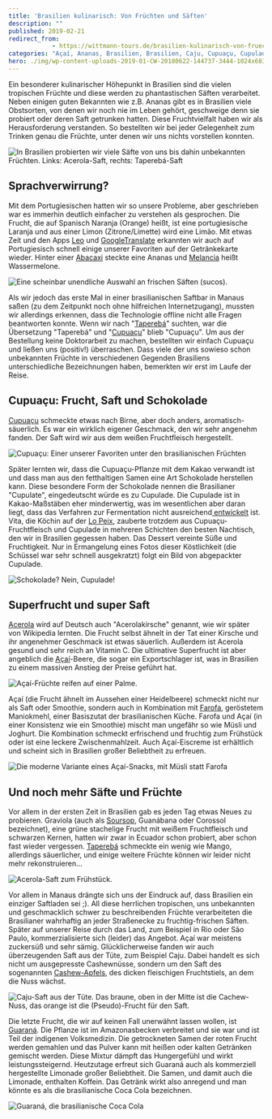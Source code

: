 ```yaml
---
title: 'Brasilien kulinarisch: Von Früchten und Säften'
description: ""
published: 2019-02-21
redirect_from: 
            - https://wittmann-tours.de/brasilien-kulinarisch-von-fruechten-und-saeften/
categories: "Açaí, Ananas, Brasilien, Brasilien, Caju, Cupuaçu, Cupulade, Cupulate, Frucht, Früchte, Guaraná, kulinarisch, Saft, Säfte, Soursop, Taperebá, Wassermelone"
hero: ./img/wp-content-uploads-2019-01-CW-20180622-144737-3444-1024x683.jpg
---
```

Ein besonderer kulinarischer Höhepunkt in Brasilien sind die vielen tropischen Früchte und diese werden zu phantastischen Säften verarbeitet. Neben einigen guten Bekannten wie z.B. Ananas gibt es in Brasilien viele Obstsorten, von denen wir noch nie im Leben gehört, geschweige denn sie probiert oder deren Saft getrunken hatten. Diese Fruchtvielfalt haben wir als Herausforderung verstanden. So bestellten wir bei jeder Gelegenheit zum Trinken genau die Früchte, unter denen wir uns nichts vorstellen konnten.

![In Brasilien probierten wir viele Säfte von uns bis dahin unbekannten Früchten. Links: Acerola-Saft, rechts: Taperebá-Saft](http://wittmann-tours.de/wp-content/uploads/2019/01/APC_1666-1024x768.jpg)

<!--more-->

## Sprachverwirrung?

Mit dem Portugiesischen hatten wir so unsere Probleme, aber geschrieben war es immerhin deutlich einfacher zu verstehen als gesprochen. Die Frucht, die auf Spanisch Naranja (Orange) heißt, ist eine portugiesische Laranja und aus einer Limon (Zitrone/Limette) wird eine Limão. Mit etwas Zeit und den Apps [Leo](https://dict.leo.org/portugiesisch-deutsch/) und [GoogleTranslate](https://translate.google.de/) erkannten wir auch auf Portugiesisch schnell einige unserer Favoriten auf der Getränkekarte wieder. Hinter einer [Abacaxi](https://dict.leo.org/portugiesisch-deutsch/Abacaxi) steckte eine Ananas und [Melancia](https://dict.leo.org/portugiesisch-deutsch/Melancia) heißt Wassermelone.

![Eine scheinbar unendliche Auswahl an frischen Säften (sucos).](./img/wp-content-uploads-2019-01-CW-20180622-144737-3444-1024x683.jpg)

Als wir jedoch das erste Mal in einer brasilianischen Saftbar in Manaus saßen (zu dem Zeitpunkt noch ohne hilfreichen Internetzugang), mussten wir allerdings erkennen, dass die Technologie offline nicht alle Fragen beantworten konnte. Wenn wir nach "[Taperebá](https://translate.google.de/#view=home&op=translate&sl=pt&tl=de&text=Tapereb%C3%A1)" suchten, war die Übersetzung "Taperebá" und "[Cupuaçu](https://translate.google.de/#view=home&op=translate&sl=pt&tl=de&text=Cupua%C3%A7u)" blieb "Cupuaçu". Um aus der Bestellung keine Doktorarbeit zu machen, bestellten wir einfach Cupuaçu und ließen uns (positiv!) überraschen. Dass viele der uns sowieso schon unbekannten Früchte in verschiedenen Gegenden Brasiliens unterschiedliche Bezeichnungen haben, bemerkten wir erst im Laufe der Reise.

## Cupuaçu: Frucht, Saft und Schokolade

[Cupuaçu](https://de.wikipedia.org/wiki/Cupua%C3%A7u) schmeckte etwas nach Birne, aber doch anders, aromatisch-säuerlich. Es war ein wirklich eigener Geschmack, den wir sehr angenehm fanden. Der Saft wird wir aus dem weißen Fruchtfleisch hergestellt.

![Cupuaçu: Einer unserer Favoriten unter den brasilianischen Früchten](./img/wp-content-uploads-2019-02-CW-20180715-075834-6148-1024x683.jpg)

Später lernten wir, dass die Cupuaçu-Pflanze mit dem Kakao verwandt ist und dass man aus den fetthaltigen Samen eine Art Schokolade herstellen kann. Diese besondere Form der Schokolade nennen die Brasilianer "Cupulate", eingedeutscht würde es zu Cupulade. Die Cupulade ist in Kakao-Maßstäben eher minderwertig, was im wesentlichen aber daran liegt, dass das Verfahren zur Fermentation nicht ausreichend[ entwickelt](https://de.wikipedia.org/wiki/Cupua%C3%A7u#Nutzung) ist. Vita, die Köchin auf der [Lo Peix](http://wittmann-tours.de/mit-der-lo-peix-unterwegs-auf-dem-rio-negro), zauberte trotzdem aus Cupuaçu-Fruchtfleisch und Cupulade in mehreren Schichten den besten Nachtisch, den wir in Brasilien gegessen haben. Das Dessert vereinte Süße und Fruchtigkeit. Nur in Ermangelung eines Fotos dieser Köstlichkeit (die Schüssel war sehr schnell ausgekratzt) folgt ein Bild von abgepackter Cupulade.

![Schokolade? Nein, Cupulade!](http://wittmann-tours.de/wp-content/uploads/2019/01/CW-20180621-194912-3419-1-1024x683.jpg)

## Superfrucht und super Saft

[Acerola](https://de.wikipedia.org/wiki/Acerola) wird auf Deutsch auch "Acerolakirsche" genannt, wie wir später von Wikipedia lernten. Die Frucht selbst ähnelt in der Tat einer Kirsche und ihr angenehmer Geschmack ist etwas säuerlich. Außerdem ist Acerola gesund und sehr reich an Vitamin C. Die ultimative Superfrucht ist aber angeblich die [Açaí](https://de.wikipedia.org/wiki/Euterpe_oleracea)-Beere, die sogar ein Exportschlager ist, was in Brasilien zu einem massiven Anstieg der Preise geführt hat.

![Açaí-Früchte reifen auf einer Palme.](http://wittmann-tours.de/wp-content/uploads/2019/01/CW-20180621-102202-4963-1024x683.jpg)

Açaí (die Frucht ähnelt im Aussehen einer Heidelbeere) schmeckt nicht nur als Saft oder Smoothie, sondern auch in Kombination mit [Farofa](https://de.wikipedia.org/wiki/Farofa), geröstetem Maniokmehl, einer Basiszutat der brasilianischen Küche. Farofa und Açaí (in einer Konsistenz wie ein Smoothie) mischt man ungefähr so wie Müsli und Joghurt. Die Kombination schmeckt erfrischend und fruchtig zum Frühstück oder ist eine leckere Zwischenmahlzeit. Auch Açaí-Eiscreme ist erhältlich und scheint sich in Brasilien großer Beliebtheit zu erfreuen.

![Die moderne Variante eines Açaí-Snacks, mit Müsli statt Farofa](http://wittmann-tours.de/wp-content/uploads/2019/01/APC_1765-1024x768.jpg)

## Und noch mehr Säfte und Früchte

Vor allem in der ersten Zeit in Brasilien gab es jeden Tag etwas Neues zu probieren. Graviola (auch als [Soursop](https://de.wikipedia.org/wiki/Stachelannone), Guanábana oder Corossol bezeichnet), eine grüne stachelige Frucht mit weißem Fruchtfleisch und schwarzen Kernen, hatten wir zwar in Ecuador schon probiert, aber schon fast wieder vergessen. [Taperebá](https://en.wikipedia.org/wiki/Spondias_mombin) schmeckte ein wenig wie Mango, allerdings säuerlicher, und einige weitere Früchte können wir leider nicht mehr rekonstruieren…

![Acerola-Saft zum Frühstück.](http://wittmann-tours.de/wp-content/uploads/2019/01/APC_1690-1024x768.jpg)

Vor allem in Manaus drängte sich uns der Eindruck auf, dass Brasilien ein einziger Saftladen sei ;). All diese herrlichen tropischen, uns unbekannten und geschmacklich schwer zu beschreibenden Früchte verarbeiteten die Brasilianer wahrhaftig an jeder Straßenecke zu fruchtig-frischen Säften. Später auf unserer Reise durch das Land, zum Beispiel in Rio oder São Paulo, kommerzialisierte sich (leider) das Angebot. Açaí war meistens zuckersüß und sehr sämig. Glücklicherweise fanden wir auch überzeugenden Saft aus der Tüte, zum Beispiel Caju. Dabei handelt es sich nicht um ausgepresste Cashewnüsse, sondern um den Saft des sogenannten [Cashew-Apfels](https://de.wikipedia.org/wiki/Cashew#Cashewfrucht_und_Cashewapfel), des dicken fleischigen Fruchtstiels, an dem die Nuss wächst.

![Caju-Saft aus der Tüte. Das braune, oben in der Mitte ist die Cachew-Nuss, das orange ist die (Pseudo)-Frucht für den Saft.](http://wittmann-tours.de/wp-content/uploads/2019/01/CW-20180715-080520-6150-1024x683.jpg)

Die letzte Frucht, die wir auf keinen Fall unerwähnt lassen wollen, ist [Guaraná](https://de.wikipedia.org/wiki/Guaraná). Die Pflanze ist im Amazonasbecken verbreitet und sie war und ist Teil der indigenen Volksmedizin. Die getrockneten Samen der roten Frucht werden gemahlen und das Pulver kann mit heißen oder kalten Getränken gemischt werden. Diese Mixtur dämpft das Hungergefühl und wirkt leistungssteigernd. Heutzutage erfreut sich Guaraná auch als kommerziell hergestellte Limonade großer Beliebtheit. Die Samen, und damit auch die Limonade, enthalten Koffein. Das Getränk wirkt also anregend und man könnte es als die brasilianische Coca Cola bezeichnen.

![Guaraná, die brasilianische Coca Cola](http://wittmann-tours.de/wp-content/uploads/2019/01/APC_1705-768x1024.jpg)

